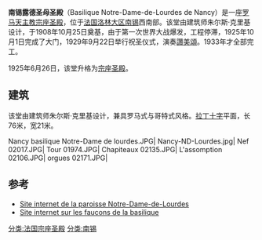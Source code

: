 '''南锡露德圣母圣殿'''（Basilique Notre-Dame-de-Lourdes de Nancy）是一座[[罗马天主教|罗马天主教]][[宗座圣殿|宗座圣殿]]，位于[[法国|法国]][[洛林大区|洛林大区]][[南锡|南锡]]西南部。该堂由建筑师朱尔斯·克里基设计，于1908年10月25日奠基，由于第一次世界大战爆发，工程停滞，1925年10月1日完成了大门，1929年9月22日举行祝圣仪式，演奏[[讚美頌|讚美頌]]。1933年才全部完工。

1925年6月26日，该堂升格为[[宗座圣殿|宗座圣殿]]。

== 建筑 ==
该堂由建筑师朱尔斯·克里基设计，兼具罗马式与哥特式风格。[[拉丁十字|拉丁十字]]平面，长76米，宽21米。

<gallery>
Nancy basilique Notre-Dame de lourdes.JPG|
Nancy-ND-Lourdes.jpg|
Nef 02017.JPG|
Tour 01974.JPG|
Chapiteaux 02135.JPG|
L'assomption 02106.JPG|
orgues 02171.JPG|
</gallery>

== 参考 ==
* [http://www.ndlourdes-nancy.fr/ Site internet de la paroisse Notre-Dame-de-Lourdes]
* [http://p.behr.free.fr Site internet sur les faucons de la basilique]
[[分类:法国宗座圣殿|分类:法国宗座圣殿]]
[[分类:南锡|分类:南锡]]